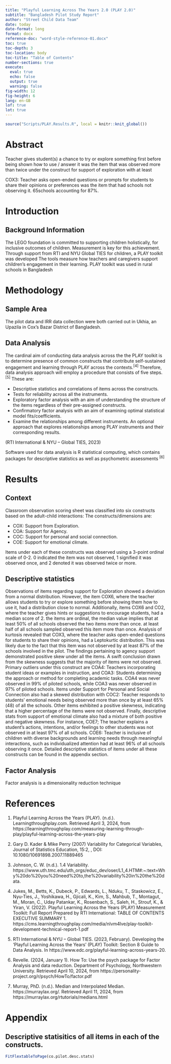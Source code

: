 ```yaml
---
title: "Playful Learning Across The Years 2.0 (PLAY 2.0)"
subtitle: "Bangladesh Pilot Study Report" 
author: "Street Child Data Team"
date: today
date-format: long
format: docx
reference-doc: "word-style-reference-01.docx"
toc: true
toc-depth: 3
toc-location: body
toc-title: "Table of Contents"
number-sections: true
execute: 
  eval: true
  echo: false
  output: true
  warning: false
fig-width: 12
fig-height: 6
lang: en-GB
lof: true
lot: true
---
```


```r
source("Scripts/PLAY.Results.R", local = knitr::knit_global())
```


# Abstract
Teacher gives student(s) a chance to try or explore something first before being shown how to use / answer it was the item that was observed more than twice under the construct for support of exploration with at least 

COX3: Teacher asks open-ended questions or prompts for students to share their opinions or preferences was the item that had schools not observing it. 65schools accounting for 87%.

# Introduction

## Background Information

The LEGO foundation is committed to supporting children holistically, for inclusive outcomes of children. Measurement is key for this achievement. 
Through support from RTI and NYU Global TIES for children, a PLAY toolkit was developed
The tools measure how teachers and caregivers support children’s engagement in their learning. PLAY toolkit was used in rural schools in Bangladesh


#  Methodology
## Sample Area
The pilot data and IRR data collection were both carried out in Ukhia, an Upazila in Cox's Bazar District of Bangladesh.

## Data Analysis 
The cardinal aim of conducting data analysis across the the PLAY toolkit is to determine presence of common constructs that contribute self-sustained engagement and learning through PLAY across the contexts.^[4]^ Therefore, data analysis approach will employ a procedure that consists of five steps.^[5]^ These are: 

* Descriptive statistics and correlations of items across the constructs.
* Tests for reliability across all the instruments.
* Exploratory factor analysis with an aim of understanding the structure of the items regardless of their pre-assigned constructs.
* Confirmatory factor analysis with an aim of examining optimal statistical model fits/coefficients.
* Examine the relationships among different instruments. An optional approach that explores relationships among PLAY instruments and their corresponding results.

(RTI International & NYU – Global TIES, 2023)

Software used for data analysis is R statistical computing, which contains packages for descriptive statistics as well as psychometric assessments ^[6]^ 


# Results

## Context
Classroom observation scoring sheet was classified into six constructs based on the adult-child interactions: The constructs/dimensions are:  

* COX: Support from Exploration.
* COA: Support for Agency.
* COC: Support for personal and social connection. 
* COE: Support for emotional climate.

Items under each of these constructs was observed using a 3-point ordinal scale of 0-2. 0 indicated the item was not observed, 1 signified it was observed once, and 2 denoted it was observed twice or more. 


## Descriptive statistics
Observations of items regarding support for Exploration showed a deviation from a normal distribution. However, the item COX6, where the teacher allows students to try or explore something before showing them how to use it, had a distribution close to normal. Additionally, items COX6 and CO2, where the teacher gives hints or suggestions to encourage students, had a median score of 2. the items are ordinal, the median value implies that  at least 50% of all schools observed the two items more than once.  at least half of all schools sampled observed this item more than once. Analysis of kurtosis revealed that COX3, where the teacher asks open-ended questions for students to share their opinions, had a Leptokurtic distribution. This was likely due to the fact that this item was not observed by at least 87% of the schools involved in the pilot. 
The findings pertaining to agency support demonstrated positive skew under all the items. A swift conclusion drawn from the skewness suggests that the majority of items were not observed. Primary outliers under this construct are COA4: Teachers incorporating student ideas or examples in instruction, and COA3: Students determining the approach or method for completing academic tasks. COA4 was never observed in 99% of piloted schools, while COA3 was never observed in 97% of piloted schools. Items under Support for Personal and Social Connection also had a skewed distribution with COC2: Teacher responds to students' emotional needs being observed more than once by at least 65%(48) of all the schools. Other items exhibited a positive skewness, indicating that a higher percentage of the items were not observed. Finally, descriptive stats from support of emotional climate also had a mixture of both positive and negative skewness. For instance, COE7; The teacher explains a student's actions, intentions, and/or feelings to other students was not observed in at least 97% of all schools. COE6: Teacher is inclusive of children with diverse backgrounds and learning needs through meaningful interactions, such as individualized attention had at least 96% of all schools observing it once. 
Detailed descriptive statistics of items under all these constructs can be found in the appendix section.

## Factor Analysis
Factor analysis is a dimensionality reduction technique
 



# References
1. Playful Learning Across the Years (PLAY). (n.d.). Learningthroughplay.com. Retrieved April 3, 2024, from https://learningthroughplay.com/measuring-learning-through-play/playful-learning-across-the-years-play

2. Gary D. Kader & Mike Perry (2007) Variability for Categorical Variables,
Journal of Statistics Education, 15:2, , DOI: 10.1080/10691898.2007.11889465

3. Johnson, C. W. (n.d.). 1.4 Variability. https://www.uth.tmc.edu/uth_orgs/educ_dev/oser/L1_4.HTM#:~:text=Why%20do%20you%20need%20to,the%20variability%20in%20the%20data.

4. Jukes, M., Betts, K., Dubeck, P., Edwards, L., Nduku, T., Staskowicz, E., Nyu-Ties, J., Yoshikawa, H., Gjicali, K., Kim, S., Mahbub, T., Montagut, M., Moran, C., Uday Patankar, K., Rosenbach, S., Saleh, H., Strouf, K., & Yiran, V. (2022). Playful Learning Across the Years (PLAY) Measurement Toolkit: Full Report Prepared by RTI International: TABLE OF CONTENTS EXECUTIVE SUMMARY 1. https://cms.learningthroughplay.com/media/nlvm4lve/play-toolkit-development-technical-report-1.pdf

5. RTI International & NYU – Global TIES. (2023, February). Developing the ‘Playful Learning Across the Years’ (PLAY) Toolkit: Section 8 Guide to Data Analysis. In https://www.edc.org/playful-learning-across-years-20.

6. Revelle. (2024, January 1). How To: Use the psych package for Factor Analysis and data reduction. Department of Psychology, Northwestern University. Retrieved April 10, 2024, from https://personality-project.org/r/psych/HowTo/factor.pdf

7. Murray, PhD. (n.d.). Median and Interpolated Median. https://murraylax.org/. Retrieved April 11, 2024, from https://murraylax.org/rtutorials/medians.html


# Appendix
## Descriptive statisitics of all items in each of the constructs.
```r
FitFlextableToPage(co.pilot.desc.stats)
```


